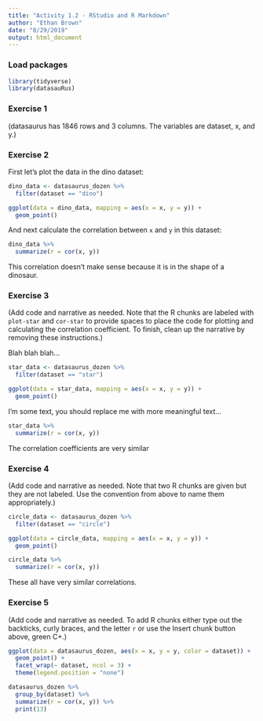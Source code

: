 ```yaml
---
title: "Activity 1.2 - RStudio and R Markdown"
author: "Ethan Brown"
date: "8/29/2019"
output: html_document
---
```


### Load packages

```r
library(tidyverse) 
library(datasauRus)
```


### Exercise 1

(datasaurus has 1846 rows and 3 columns. The variables are dataset, x, and y.)

### Exercise 2

First let's plot the data in the dino dataset:

```r
dino_data <- datasaurus_dozen %>%
  filter(dataset == "dino")

ggplot(data = dino_data, mapping = aes(x = x, y = y)) +
  geom_point()
```

And next calculate the correlation between `x` and `y` in this dataset:

```r
dino_data %>%
  summarize(r = cor(x, y))
```

This correlation doesn't make sense because it is in the shape of a dinosaur.

### Exercise 3

(Add code and narrative as needed. Note that the R chunks are labeled with `plot-star` and `cor-star` to provide spaces to place the code for plotting and calculating the correlation coefficient. To finish, clean up the narrative by removing these instructions.)

Blah blah blah...

```r
star_data <- datasaurus_dozen %>%
  filter(dataset == "star")

ggplot(data = star_data, mapping = aes(x = x, y = y)) +
  geom_point()
```

I'm some text, you should replace me with more meaningful text...

```r
star_data %>%
  summarize(r = cor(x, y))
```
The correlation coefficients are very similar

### Exercise 4

(Add code and narrative as needed. Note that two R chunks are given but they are not labeled. Use the convention from above to name them appropriately.)

```r
circle_data <- datasaurus_dozen %>%
  filter(dataset == "circle")

ggplot(data = circle_data, mapping = aes(x = x, y = y)) +
  geom_point()
```

```r
circle_data %>%
  summarize(r = cor(x, y))
```
These all have very similar correlations.

### Exercise 5

(Add code and narrative as needed. To add R chunks either type out the backticks, curly braces, and the letter `r` or use the Insert chunk button above, green C+.)

```r
ggplot(data = datasaurus_dozen, aes(x = x, y = y, color = dataset)) + 
  geom_point() +
  facet_wrap(~ dataset, ncol = 3) +
  theme(legend.position = "none")
```
```r
datasaurus_dozen %>%
  group_by(dataset) %>%
  summarize(r = cor(x, y)) %>%
  print(13)
```

